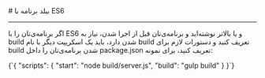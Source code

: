 

<Layout>
<Head>
<title>مستندات build برنامه با ES6 در NodeJS - لیارا</title>
<meta property="og:title" content="مستندات خدمات رایانش ابری لیارا" />
<meta property="og:description" content="مستندات مربوط به نحوه Build برنامه با ES6 در پلتفرم NodeJS در لیارا"  />
</Head>
# بیلد برنامه با ES6
<hr className="mb-2" />

اگر برنامه‌ی‌تان را با <Important>ES6</Important> و یا بالاتر نوشته‌اید و برنامه‌ی‌تان قبل از اجرا شدن، نیاز به <Important>build</Important> شدن دارد، باید یک اسکریپت دیگر با نام <Important>build</Important> تعریف کنید و دستورات لازم برای <Important>build</Important> شدن برنامه‌ی‌تان را داخل <Important>package.json</Important> تعریف کنید، برای نمونه:

<div className="h-2" />
<div dir='ltr'>
    <Highlight className="json">
        {`{
  "scripts": {
    "start": "node build/server.js",
    "build": "gulp build"
  }
}`}
    </Highlight>
</div>
<div className="h-2" />


</Layout>